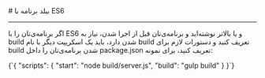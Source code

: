 

<Layout>
<Head>
<title>مستندات build برنامه با ES6 در NodeJS - لیارا</title>
<meta property="og:title" content="مستندات خدمات رایانش ابری لیارا" />
<meta property="og:description" content="مستندات مربوط به نحوه Build برنامه با ES6 در پلتفرم NodeJS در لیارا"  />
</Head>
# بیلد برنامه با ES6
<hr className="mb-2" />

اگر برنامه‌ی‌تان را با <Important>ES6</Important> و یا بالاتر نوشته‌اید و برنامه‌ی‌تان قبل از اجرا شدن، نیاز به <Important>build</Important> شدن دارد، باید یک اسکریپت دیگر با نام <Important>build</Important> تعریف کنید و دستورات لازم برای <Important>build</Important> شدن برنامه‌ی‌تان را داخل <Important>package.json</Important> تعریف کنید، برای نمونه:

<div className="h-2" />
<div dir='ltr'>
    <Highlight className="json">
        {`{
  "scripts": {
    "start": "node build/server.js",
    "build": "gulp build"
  }
}`}
    </Highlight>
</div>
<div className="h-2" />


</Layout>